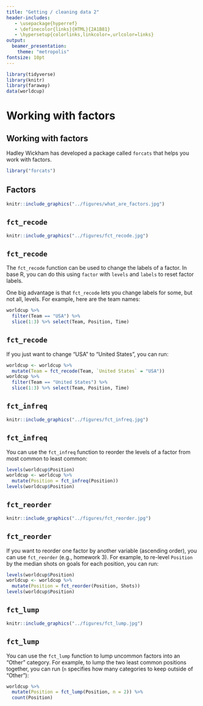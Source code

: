 ```yaml
---
title: "Getting / cleaning data 2"
header-includes:
   - \usepackage{hyperref}
   - \definecolor{links}{HTML}{2A1B81}
   - \hypersetup{colorlinks,linkcolor=,urlcolor=links}
output: 
  beamer_presentation:
    theme: "metropolis"
fontsize: 10pt
---
```


```r
library(tidyverse)
library(knitr)
library(faraway)
data(worldcup)
```

# Working with factors

## Working with factors

Hadley Wickham has developed a package called `forcats` that helps you work with
factors.

```r
library("forcats")
```

## Factors

```r
knitr::include_graphics("../figures/what_are_factors.jpg")
```

## `fct_recode`

```r
knitr::include_graphics("../figures/fct_recode.jpg")
```

## `fct_recode`

The `fct_recode` function can be used to change the labels of a factor. In base R, you can do this using `factor` with `levels` and `labels` to reset factor labels.
\bigskip

One big advantage is that `fct_recode` lets you change labels for some, but not all, levels. For example, here are the team names:
\footnotesize
```r
worldcup %>% 
  filter(Team == "USA") %>%
  slice(1:3) %>% select(Team, Position, Time)
```

## `fct_recode`

If you just want to change "USA" to "United States", you can run: 

```r
worldcup <- worldcup %>%
  mutate(Team = fct_recode(Team, `United States` = "USA"))
worldcup %>%
  filter(Team == "United States") %>%
  slice(1:3) %>% select(Team, Position, Time)
```

## `fct_infreq`

```r
knitr::include_graphics("../figures/fct_infreq.jpg")
```

## `fct_infreq`

You can use the `fct_infreq` function to reorder the levels of a factor from most common to least common:

```r
levels(worldcup$Position)
worldcup <- worldcup %>%
  mutate(Position = fct_infreq(Position))
levels(worldcup$Position)
```

## `fct_reorder`

```r
knitr::include_graphics("../figures/fct_reorder.jpg")
```

## `fct_reorder`

If you want to reorder one factor by another variable (ascending order), you can use `fct_reorder` (e.g., homework 3). For example, to re-level `Position` by the median shots on goals for each position, you can run:

```r
levels(worldcup$Position)
worldcup <- worldcup %>%
  mutate(Position = fct_reorder(Position, Shots))
levels(worldcup$Position)
```

## `fct_lump`

```r
knitr::include_graphics("../figures/fct_lump.jpg")
```

## `fct_lump`

You can use the `fct_lump` function to lump uncommon factors into an "Other" category. For example, to lump the two least common positions together, you can run (`n` specifies how many categories to keep outside of "Other"): 

```r
worldcup %>%
  mutate(Position = fct_lump(Position, n = 2)) %>%
  count(Position)
```

